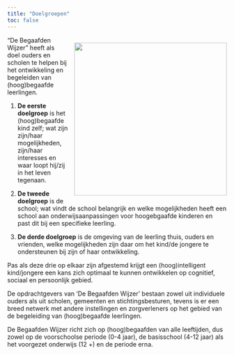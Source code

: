 ```yaml
---
title: "Doelgroepen"
toc: false
---
```


<div style="float: right; margin-left: 15px;">
  ![](../www/images/archeon_rik.jpg){fig-alt="rik" width=350px}
</div>

"De Begaafden Wijzer" heeft als doel ouders en scholen te helpen bij het ontwikkeling en begeleiden van (hoog)begaafde leerlingen.

1. **De eerste doelgroep** is het (hoog)begaafde kind zelf; wat zijn zijn/haar mogelijkheden, zijn/haar interesses en waar loopt hij/zij in het leven tegenaan.

2. **De tweede doelgroep** is de school; wat vindt de school belangrijk en welke mogelijkheden heeft een school aan onderwijsaanpassingen voor hoogebgaafde kinderen en past dit bij een specifieke leerling. 

3. **De derde doelgroep** is de omgeving van de leerling thuis, ouders en vrienden, welke mogelijkheden zijn daar om het kind/de jongere te ondersteunen bij zijn of haar ontwikkeling.

Pas als deze drie op elkaar zijn afgestemd krijgt een (hoog)intelligent kind/jongere een kans zich optimaal te kunnen ontwikkelen op cognitief, sociaal en persoonlijk gebied.

De opdrachtgevers van ‘De Begaafden Wijzer’ bestaan zowel uit individuele ouders als uit scholen, gemeenten en stichtingsbesturen, tevens is er een breed netwerk met andere instellingen en zorgverleners op het gebied van de begeleiding van (hoog)begaafde leerlingen.

De Begaafden Wijzer richt zich op (hoog)begaafden van alle leeftijden, dus zowel op de voorschoolse periode (0-4 jaar), de basisschool (4-12 jaar) als het voorgezet onderwijs (12 +) en de periode erna.
